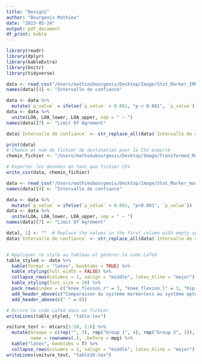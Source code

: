 ```yaml
---
title: "Design2"
author: "Bourgeois Mathieu"
date: "2023-05-24"
output: pdf_document
df_print: kable
---
```


```r
library(readr)
library(dplyr)
library(kableExtra)
library(knitr)
library(tidyverse)
```

```r

data <- read_csv("/Users/mathieubourgeois/Desktop/Image/Stat_Marker_IMU_xsens.csv")
names(data)[4] <- "Intervalle de confiance"

data <- data %>%
  mutate(`p_value` = ifelse(`p_value` < 0.001, "p < 0.001", `p_value`))
data <- data %>%
  unite(LOA, LOA_lower, LOA_upper, sep = " ~ ")
names(data)[7] <- "Limit Of Agrement"

data$`Intervalle de confiance` <- str_replace_all(data$`Intervalle de confiance`, "-", "~")

print(data)
# Chemin et nom de fichier de destination pour le CSV exporté
chemin_fichier <- "/Users/mathieubourgeois/Desktop/Image/Transformed_Marker_IMU_Xsens.csv"

# Exporter les données en tant que fichier CSV
write_csv(data, chemin_fichier)

```




```r
data <- read_csv("/Users/mathieubourgeois/Desktop/Image/Stat_Marker_markerless.csv")
names(data)[4] <- "Intervalle de confiance"

data <- data %>%
  mutate(`p_value` = ifelse(`p_value` < 0.001, "p<0.001", `p_value`))
data <- data %>%
  unite(LOA, LOA_lower, LOA_upper, sep = " ~ ")
names(data)[7] <- "Limit Of Agrement"

data[, 1] <- ""  # Replace the values in the first column with empty spaces
data$`Intervalle de confiance` <- str_replace_all(data$`Intervalle de confiance`, "-", "~")


# Appliquer le style au tableau et générer le code LaTeX
table_styled <- data %>%
  kable(format = "latex", booktabs = TRUE) %>%
  kable_styling(full_width = FALSE) %>%
  collapse_rows(columns = 1, valign = "middle", latex_hline = "major") %>%
  kable_styling(font_size = 20) %>%
  pack_rows(index = c("knee_flexion_r" = 3, "knee_flexion_l" = 3, "hip_flexion_r" = 3, "hip_flexion_l" = 3, "hip_adduction_r" = 3, "hip_adduction_l" = 3, "hip_rotation_r" = 3, "hip_rotation_l" = 3, "ankle_flexion_r" = 3, "ankle_flexion_l" = 3)) %>%
  add_header_above(c("Comparaison du système markerless au système optoélectronique " = 8)) %>%
  add_header_above(c(" " = 8))

# Écrire le code LaTeX dans un fichier
writeLines(table_styled, "table.tex")
```
```r

voiture_test <- mtcars[1:10, 1:6] %>%
  mutate(Groupe = c(rep("", 3), rep("Group 1", 4), rep("Group 2", 3)), 
         name = rownames(.), .before = mpg) %>%
  kable("latex", booktabs = T) %>% 
  collapse_rows(columns = 1, valign = "middle", latex_hline = "major")
writeLines(voiture_test, "table10.tex")

```


